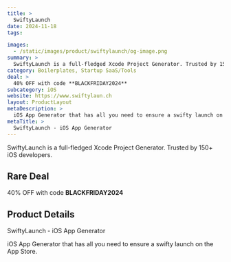 ```yaml
---
title: >
  SwiftyLaunch
date: 2024-11-18
tags:

images:
  - /static/images/product/swiftylaunch/og-image.png
summary: >
  SwiftyLaunch is a full-fledged Xcode Project Generator. Trusted by 150+ iOS developers.
category: Boilerplates, Startup SaaS/Tools
deal: >
  40% OFF with code **BLACKFRIDAY2024**
subcategory: iOS
website: https://www.swiftylaun.ch
layout: ProductLayout
metaDescription: >
  iOS App Generator that has all you need to ensure a swifty launch on the App Store.
metaTitle: >
  SwiftyLaunch - iOS App Generator
---
```

SwiftyLaunch is a full-fledged Xcode Project Generator. Trusted by 150+ iOS developers.

## Rare Deal

40% OFF with code **BLACKFRIDAY2024**
## Product Details
SwiftyLaunch - iOS App Generator

iOS App Generator that has all you need to ensure a swifty launch on the App Store.
